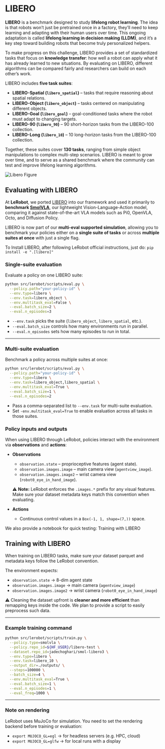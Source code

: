 # LIBERO

**LIBERO** is a benchmark designed to study **lifelong robot learning**. The idea is that robots won’t just be pretrained once in a factory, they’ll need to keep learning and adapting with their human users over time. This ongoing adaptation is called **lifelong learning in decision making (LLDM)**, and it’s a key step toward building robots that become truly personalized helpers.

To make progress on this challenge, LIBERO provides a set of standardized tasks that focus on **knowledge transfer**: how well a robot can apply what it has already learned to new situations. By evaluating on LIBERO, different algorithms can be compared fairly and researchers can build on each other’s work.

LIBERO includes **five task suites**:

- **LIBERO-Spatial (`libero_spatial`)** – tasks that require reasoning about spatial relations.
- **LIBERO-Object (`libero_object`)** – tasks centered on manipulating different objects.
- **LIBERO-Goal (`libero_goal`)** – goal-conditioned tasks where the robot must adapt to changing targets.
- **LIBERO-90 (`libero_90`)** – 90 short-horizon tasks from the LIBERO-100 collection.
- **LIBERO-Long (`libero_10`)** – 10 long-horizon tasks from the LIBERO-100 collection.

Together, these suites cover **130 tasks**, ranging from simple object manipulations to complex multi-step scenarios. LIBERO is meant to grow over time, and to serve as a shared benchmark where the community can test and improve lifelong learning algorithms.

![Libero Figure](https://libero-project.github.io/assets/img/libero/fig1.png)

## Evaluating with LIBERO

At **LeRobot**, we ported [LIBERO](https://github.com/Lifelong-Robot-Learning/LIBERO) into our framework and used it primarily to **benchmark [SmolVLA](https://huggingface.co/docs/lerobot/en/smolvla)**, our lightweight Vision-Language-Action model, comparing it against state-of-the-art VLA models such as Pi0, OpenVLA, Octo, and Diffusion Policy.

LIBERO is now part of our **multi-eval supported simulation**, allowing you to benchmark your policies either on a **single suite of tasks** or across **multiple suites at once** with just a single flag.

To Install LIBERO, after following LeRobot official instructions, just do:
`pip install -e ".[libero]"`

### Single-suite evaluation

Evaluate a policy on one LIBERO suite:

```bash
python src/lerobot/scripts/eval.py \
  --policy.path="your-policy-id" \
  --env.type=libero \
  --env.task=libero_object \
  --env.multitask_eval=False \
  --eval.batch_size=2 \
  --eval.n_episodes=3
```

- `--env.task` picks the suite (`libero_object`, `libero_spatial`, etc.).
- `--eval.batch_size` controls how many environments run in parallel.
- `--eval.n_episodes` sets how many episodes to run in total.

---

### Multi-suite evaluation

Benchmark a policy across multiple suites at once:

```bash
python src/lerobot/scripts/eval.py \
  --policy.path="your-policy-id" \
  --env.type=libero \
  --env.task=libero_object,libero_spatial \
  --env.multitask_eval=True \
  --eval.batch_size=1 \
  --eval.n_episodes=2
```

- Pass a comma-separated list to `--env.task` for multi-suite evaluation.
- Set `-env.multitask_eval=True` to enable evaluation across all tasks in those suites.

### Policy inputs and outputs

When using LIBERO through LeRobot, policies interact with the environment via **observations** and **actions**:

- **Observations**
  - `observation.state` – proprioceptive features (agent state).
  - `observation.images.image` – main camera view (`agentview_image`).
  - `observation.images.image2` – wrist camera view (`robot0_eye_in_hand_image`).

  ⚠️ **Note:** LeRobot enforces the `.images.*` prefix for any visual features. Make sure your dataset metadata keys match this convention when evaluating.

- **Actions**
  - Continuous control values in a `Box(-1, 1, shape=(7,))` space.

We also provide a notebook for quick testing:
Training with LIBERO

## Training with LIBERO

When training on LIBERO tasks, make sure your dataset parquet and metadata keys follow the LeRobot convention.

The environment expects:

- `observation.state` → 8-dim agent state
- `observation.images.image` → main camera (`agentview_image`)
- `observation.images.image2` → wrist camera (`robot0_eye_in_hand_image`)

⚠️ Cleaning the dataset upfront is **cleaner and more efficient** than remapping keys inside the code. We plan to provide a script to easily preprocess such data.

---

### Example training command

```bash
python src/lerobot/scripts/train.py \
  --policy.type=smolvla \
  --policy.repo_id=${HF_USER}/libero-test \
  --dataset.repo_id=jadechoghari/smol-libero3 \
  --env.type=libero \
  --env.task=libero_10 \
  --output_dir=./outputs/ \
  --steps=100000 \
  --batch_size=4 \
  --env.multitask_eval=True \
  --eval.batch_size=1 \
  --eval.n_episodes=1 \
  --eval_freq=1000 \
```

---

### Note on rendering

LeRobot uses MuJoCo for simulation. You need to set the rendering backend before training or evaluation:

- `export MUJOCO_GL=egl` → for headless servers (e.g. HPC, cloud)
- `export MUJOCO_GL=glfw` → for local runs with a display
